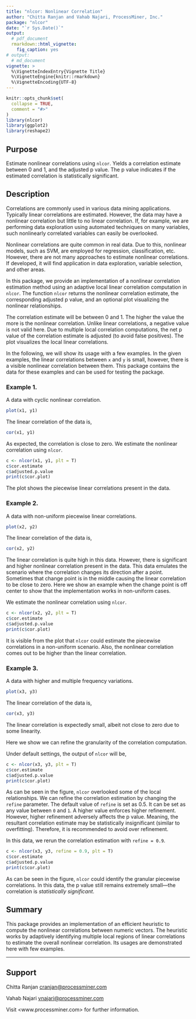 ```yaml
---
title: "nlcor: Nonlinear Correlation"
author: "Chitta Ranjan and Vahab Najari, ProcessMiner, Inc."
package: "nlcor"
date: "`r Sys.Date()`"
output:
  # pdf_document
  rmarkdown::html_vignette:
    fig_caption: yes
# output:
  # md_document
vignette: >
  %\VignetteIndexEntry{Vignette Title}
  %\VignetteEngine{knitr::rmarkdown}
  %\VignetteEncoding{UTF-8}
---
```


```r
knitr::opts_chunk$set(
  collapse = TRUE,
  comment = "#>"
)
library(nlcor)
library(ggplot2)
library(reshape2)
```

## Purpose 
Estimate nonlinear correlations using `nlcor`. Yields a correlation 
estimate between 0 and 1, and the adjusted p value. The p value indicates if
the estimated correlation is statistically significant.

## Description
Correlations are commonly used in various data mining applications. 
Typically linear correlations are estimated. However, the data
may have a nonlinear correlation but little to no linear correlation. If,
for example, we are performing data exploration 
using automated techniques on many variables,
such nonlinearly correlated variables can easily be overlooked.

Nonlinear correlations are quite common in real data. Due to this, nonlinear
models, such as SVM, are employed for regression, classification, etc.
However, there are not many approaches to estimate nonlinear correlations.
If developed, it will find 
application in data exploration, variable selection, and other areas.

In this package, we provide an implementation of a nonlinear correlation 
estimation method using an adaptive local linear correlation computation in
`nlcor`. The function
`nlcor` returns the nonlinear correlation estimate, the corresponding 
adjusted p value, and an optional plot visualizing the nonlinear relationships. 

The correlation estimate will be between 0 and 1. The higher the value the more 
is the nonlinear correlation. Unlike linear correlations, a negative value is not 
valid here. Due to multiple local correlation computations, the net p value
of the correlation estimate is adjusted (to avoid false positives). The plot
visualizes the local linear correlations.

In the following, we will show its usage with a few examples. In the given examples,
the linear correlations between `x` and `y` is small, however, there is a 
visible nonlinear correlation between them. This package contains the data
for these examples and can be used for testing the package.

### Example 1.

A data with cyclic nonlinear correlation.


```r
plot(x1, y1)
```

The linear correlation of the data is,
```r
cor(x1, y1)
```

As expected, the correlation is close to zero. We estimate the nonlinear
correlation using `nlcor`.

```r
c <- nlcor(x1, y1, plt = T)
c$cor.estimate
c$adjusted.p.value
print(c$cor.plot)
```

The plot shows the piecewise linear correlations present in the data.

### Example 2.

A data with non-uniform piecewise linear correlations.

```r
plot(x2, y2)
```

The linear correlation of the data is,
```r
cor(x2, y2)
```

The linear correlation is quite high in this data. However, there is 
significant and higher nonlinear correlation present in the data. 
This data emulates the scenario where the correlation changes its
direction after a point. Sometimes that change point is in the middle causing
the linear correlation to be close to zero. Here we show an example when the 
change point is off center to show that the implementation works in 
non-uniform cases.

We estimate the nonlinear correlation using `nlcor`.

```r
c <- nlcor(x2, y2, plt = T)
c$cor.estimate
c$adjusted.p.value
print(c$cor.plot)
```

It is visible from the plot that `nlcor` could estimate the piecewise
correlations in a non-uniform scenario. Also, the nonlinear correlation comes
out to be higher than the linear correlation.

### Example 3.
A data with higher and multiple frequency variations.

```r
plot(x3, y3)
```

The linear correlation of the data is,
```r
cor(x3, y3)
```

The linear correlation is expectedly small, albeit not close to zero due to 
some linearity.

Here we show we can refine the granularity of the correlation computation.

Under default settings, the output of `nlcor` will be,

```r
c <- nlcor(x3, y3, plt = T)
c$cor.estimate
c$adjusted.p.value
print(c$cor.plot)
```

As can be seen in the figure, `nlcor` overlooked some of the local relationships.
We can refine the correlation estimation by changing the `refine` parameter. 
The default value of `refine` is set as 0.5. It can be set as any 
value between `0` and `1`. A higher value enforces higher refinement. However,
higher refinement adversely affects the p value. Meaning, the resultant 
correlation estimate may be statistically insignificant (similar to overfitting).
Therefore, it is recommended to avoid over refinement.

In this data, we rerun the correlation estimation with `refine = 0.9`.

```r
c <- nlcor(x3, y3, refine = 0.9, plt = T)
c$cor.estimate
c$adjusted.p.value
print(c$cor.plot)
```

As can be seen in the figure, `nlcor` could identify the granular piecewise
correlations. In this data, the p value still remains extremely small—the
correlation is _statistically significant_.

## Summary
This package provides
an implementation of an efficient heuristic to compute the nonlinear correlations between numeric vectors. The heuristic works by adaptively     identifying multiple local regions of linear correlations to estimate the     overall nonlinear correlation. Its usages are demonstrated here with few
examples. 

---
## Support
Chitta Ranjan
<cranjan@processminer.com>

Vahab Najari
<vnajari@processminer.com>

Visit <www.processminer.com> for further information.


